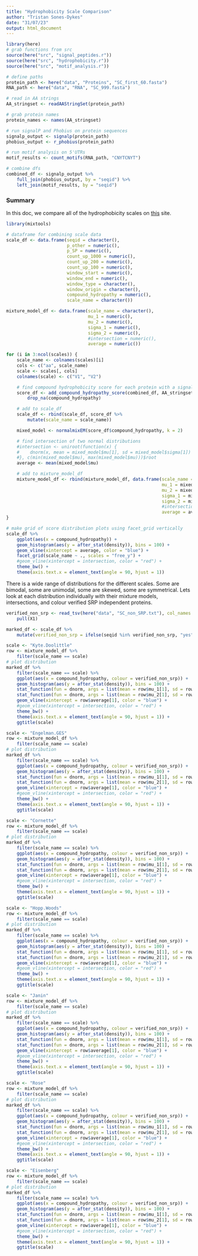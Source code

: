 ```yaml
---
title: "Hydrophobicity Scale Comparison"
author: "Tristan Sones-Dykes"
date: "31/07/23"
output: html_document
---
```


```r
library(here)
# grab functions from src
source(here("src", "signal_peptides.r"))
source(here("src", "hydrophobicity.r"))
source(here("src", "motif_analysis.r"))

# define paths
protein_path <- here("data", "Proteins", "SC_first_60.fasta")
RNA_path <- here("data", "RNA", "SC_999.fasta")

# read in AA strings
AA_stringset <- readAAStringSet(protein_path)

# grab protein names
protein_names <- names(AA_stringset)

# run signalP and Phobius on protein sequences
signalp_output <- signalp(protein_path)
phobius_output <- r_phobius(protein_path)

# run motif analysis on 5'UTRs
motif_results <- count_motifs(RNA_path, "CNYTCNYT")

# combine dfs
combined_df <- signalp_output %>%
    full_join(phobius_output, by = "seqid") %>%
    left_join(motif_results, by = "seqid")
```

### Summary
In this doc, we compare all of the hydrophobicity scales on [this](https://resources.qiagenbioinformatics.com/manuals/clcgenomicsworkbench/650/Hydrophobicity_scales.html) site.

```r
library(mixtools)

# dataframe for combining scale data
scale_df <- data.frame(seqid = character(),
                       p_other = numeric(),
                       p_SP = numeric(),
                       count_up_1000 = numeric(),
                       count_up_200 = numeric(),
                       count_up_100 = numeric(),
                       window_start = numeric(),
                       window_end = numeric(),
                       window_type = character(),
                       window_origin = character(),
                       compound_hydropathy = numeric(),
                       scale_name = character())

mixture_model_df <- data.frame(scale_name = character(),
                               mu_1 = numeric(),
                               mu_2 = numeric(),
                               sigma_1 = numeric(),
                               sigma_2 = numeric(),
                               #intersection = numeric(),
                               average = numeric())

for (i in 3:ncol(scales)) {
    scale_name <- colnames(scales)[i]
    cols <- c("aa", scale_name)
    scale <- scales[, cols]
    colnames(scale) <- c("V1", "V2")

    # find compound hydrophobicity score for each protein with a signal peptide
    score_df <- add_compound_hydropathy_score(combined_df, AA_stringset, useSignalP = FALSE, scale = scale) %>% 
        drop_na(compound_hydropathy)

    # add to scale_df
    scale_df <- rbind(scale_df, score_df %>%
        mutate(scale_name = scale_name))

    mixed_model <- normalmixEM(score_df$compound_hydropathy, k = 2)

    # find intersection of two normal distributions
    #intersection <- uniroot(function(x) {
    #    dnorm(x, mean = mixed_model$mu[1], sd = mixed_model$sigma[1]) - dnorm(x, mean = mixed_model$mu[2], sd = mixed_model$sigma[2])
    #}, c(min(mixed_model$mu), max(mixed_model$mu)))$root
    average <- mean(mixed_model$mu)

    # add to mixture_model_df
    mixture_model_df <- rbind(mixture_model_df, data.frame(scale_name = scale_name,
                                                           mu_1 = mixed_model$mu[1],
                                                           mu_2 = mixed_model$mu[2],
                                                           sigma_1 = mixed_model$sigma[1],
                                                           sigma_2 = mixed_model$sigma[2],
                                                           #intersection = intersection,
                                                           average = average))
}

# make grid of score distribution plots using facet_grid vertically
scale_df %>%
    ggplot(aes(x = compound_hydropathy)) +
    geom_histogram(aes(y = after_stat(density)), bins = 100) +
    geom_vline(xintercept = average, color = "blue") +
    facet_grid(scale_name ~ ., scales = "free_y") +
    #geom_vline(xintercept = intersection, color = "red") +
    theme_bw() +
    theme(axis.text.x = element_text(angle = 90, hjust = 1))
```

There is a wide range of distributions for the different scales. Some are bimodal, some are unimodal, some are skewed, some are symmetrical.
Lets look at each distribution individually with their mixture models, intersections, and colour verified SRP independent proteins.

```r
verified_non_srp <- read_tsv(here("data", "SC_non_SRP.txt"), col_names = FALSE) %>%
    pull(X1)

marked_df <- scale_df %>%
    mutate(verified_non_srp = ifelse(seqid %in% verified_non_srp, "yes", "no"))

scale <- "Kyte.Doolittle"
row <- mixture_model_df %>%
    filter(scale_name == scale)
# plot distribution
marked_df %>%
    filter(scale_name == scale) %>%
    ggplot(aes(x = compound_hydropathy, colour = verified_non_srp)) +
    geom_histogram(aes(y = after_stat(density)), bins = 100) +
    stat_function(fun = dnorm, args = list(mean = row$mu_1[1], sd = row$sigma_1[1]), color = "red") +
    stat_function(fun = dnorm, args = list(mean = row$mu_2[1], sd = row$sigma_2[1]), color = "green") +
    geom_vline(xintercept = row$average[1], color = "blue") +
    #geom_vline(xintercept = intersection, color = "red") +
    theme_bw() +
    theme(axis.text.x = element_text(angle = 90, hjust = 1)) +
    ggtitle(scale)

scale <- "Engelman.GES"
row <- mixture_model_df %>%
    filter(scale_name == scale)
# plot distribution
marked_df %>%
    filter(scale_name == scale) %>%
    ggplot(aes(x = compound_hydropathy, colour = verified_non_srp)) +
    geom_histogram(aes(y = after_stat(density)), bins = 100) +
    stat_function(fun = dnorm, args = list(mean = row$mu_1[1], sd = row$sigma_1[1]), color = "red") +
    stat_function(fun = dnorm, args = list(mean = row$mu_2[1], sd = row$sigma_2[1]), color = "green") +
    geom_vline(xintercept = row$average[1], color = "blue") +
    #geom_vline(xintercept = intersection, color = "red") +
    theme_bw() +
    theme(axis.text.x = element_text(angle = 90, hjust = 1)) +
    ggtitle(scale)

scale <- "Cornette"
row <- mixture_model_df %>%
    filter(scale_name == scale)
# plot distribution
marked_df %>%
    filter(scale_name == scale) %>%
    ggplot(aes(x = compound_hydropathy, colour = verified_non_srp)) +
    geom_histogram(aes(y = after_stat(density)), bins = 100) +
    stat_function(fun = dnorm, args = list(mean = row$mu_1[1], sd = row$sigma_1[1]), color = "red") +
    stat_function(fun = dnorm, args = list(mean = row$mu_2[1], sd = row$sigma_2[1]), color = "green") +
    geom_vline(xintercept = row$average[1], color = "blue") +
    #geom_vline(xintercept = intersection, color = "red") +
    theme_bw() +
    theme(axis.text.x = element_text(angle = 90, hjust = 1)) +
    ggtitle(scale)

scale <- "Hopp.Woods"
row <- mixture_model_df %>%
    filter(scale_name == scale)
# plot distribution
marked_df %>%
    filter(scale_name == scale) %>%
    ggplot(aes(x = compound_hydropathy, colour = verified_non_srp)) +
    geom_histogram(aes(y = after_stat(density)), bins = 100) +
    stat_function(fun = dnorm, args = list(mean = row$mu_1[1], sd = row$sigma_1[1]), color = "red") +
    stat_function(fun = dnorm, args = list(mean = row$mu_2[1], sd = row$sigma_2[1]), color = "green") +
    geom_vline(xintercept = row$average[1], color = "blue") +
    #geom_vline(xintercept = intersection, color = "red") +
    theme_bw() +
    theme(axis.text.x = element_text(angle = 90, hjust = 1)) +
    ggtitle(scale)

scale <- "Janin"
row <- mixture_model_df %>%
    filter(scale_name == scale)
# plot distribution
marked_df %>%
    filter(scale_name == scale) %>%
    ggplot(aes(x = compound_hydropathy, colour = verified_non_srp)) +
    geom_histogram(aes(y = after_stat(density)), bins = 100) +
    stat_function(fun = dnorm, args = list(mean = row$mu_1[1], sd = row$sigma_1[1]), color = "red") +
    stat_function(fun = dnorm, args = list(mean = row$mu_2[1], sd = row$sigma_2[1]), color = "green") +
    geom_vline(xintercept = row$average[1], color = "blue") +
    #geom_vline(xintercept = intersection, color = "red") +
    theme_bw() +
    theme(axis.text.x = element_text(angle = 90, hjust = 1)) +
    ggtitle(scale)

scale <- "Rose"
row <- mixture_model_df %>%
    filter(scale_name == scale)
# plot distribution
marked_df %>%
    filter(scale_name == scale) %>%
    ggplot(aes(x = compound_hydropathy, colour = verified_non_srp)) +
    geom_histogram(aes(y = after_stat(density)), bins = 100) +
    stat_function(fun = dnorm, args = list(mean = row$mu_1[1], sd = row$sigma_1[1]), color = "red") +
    stat_function(fun = dnorm, args = list(mean = row$mu_2[1], sd = row$sigma_2[1]), color = "green") +
    geom_vline(xintercept = row$average[1], color = "blue") +
    #geom_vline(xintercept = intersection, color = "red") +
    theme_bw() +
    theme(axis.text.x = element_text(angle = 90, hjust = 1)) +
    ggtitle(scale)

scale <- "Eisenberg"
row <- mixture_model_df %>%
    filter(scale_name == scale)
# plot distribution
marked_df %>%
    filter(scale_name == scale) %>%
    ggplot(aes(x = compound_hydropathy, colour = verified_non_srp)) +
    geom_histogram(aes(y = after_stat(density)), bins = 100) +
    stat_function(fun = dnorm, args = list(mean = row$mu_1[1], sd = row$sigma_1[1]), color = "red") +
    stat_function(fun = dnorm, args = list(mean = row$mu_2[1], sd = row$sigma_2[1]), color = "green") +
    geom_vline(xintercept = row$average[1], color = "blue") +
    #geom_vline(xintercept = intersection, color = "red") +
    theme_bw() +
    theme(axis.text.x = element_text(angle = 90, hjust = 1)) +
    ggtitle(scale)
```